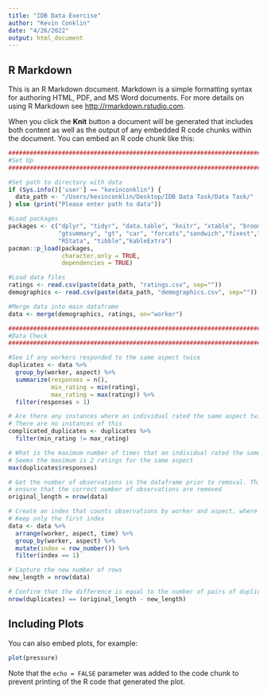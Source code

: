 ```yaml
---
title: "IDB Data Exercise"
author: "Kevin Conklin"
date: "4/26/2022"
output: html_document
---
```



## R Markdown

This is an R Markdown document. Markdown is a simple formatting syntax for authoring HTML, PDF, and MS Word documents. For more details on using R Markdown see <http://rmarkdown.rstudio.com>.

When you click the **Knit** button a document will be generated that includes both content as well as the output of any embedded R code chunks within the document. You can embed an R code chunk like this:

```r

################################################################################
#Set Up
################################################################################

#Set path to directory with data
if (Sys.info()['user'] == "kevinconklin") {
  data_path <- "/Users/kevinconklin/Desktop/IDB Data Task/Data Task/"
} else (print("Please enter path to data"))

#Load packages
packages <- c("dplyr", "tidyr", "data.table", "knitr", "xtable", "broom", "survey",
              "gtsummary", "gt", "car", "forcats","sandwich","fixest","modelsummary", 
              "RStata", "tibble","kableExtra")
pacman::p_load(packages,
               character.only = TRUE,
               dependencies = TRUE)

#Load data files
ratings <- read.csv(paste(data_path, "ratings.csv", sep=""))
demographics <- read.csv(paste(data_path, "demographics.csv", sep=""))

#Merge data into main dataframe
data <- merge(demographics, ratings, on="worker")

```



```r

################################################################################
#Data Check
################################################################################

#See if any workers responded to the same aspect twice
duplicates <- data %>%
  group_by(worker, aspect) %>%
  summarize(responses = n(),
            min_rating = min(rating),
            max_rating = max(rating)) %>%
  filter(responses > 1)

# Are there any instances where an individual rated the same aspect twice, but with different ratings?
# There are no instances of this
complicated_duplicates <- duplicates %>% 
  filter(min_rating != max_rating)

# What is the maximum number of times that an individual rated the same aspect?
# Seems the maximum is 2 ratings for the same aspect 
max(duplicates$responses)

# Get the number of observations in the dataframe prior to removal. This will help
# ensure that the correct number of observations are removed
original_length = nrow(data)

# Create an index that counts observations by worker and aspect, where 1 is assigned to the first rating
# Keep only the first index
data <- data %>%
  arrange(worker, aspect, time) %>%
  group_by(worker, aspect) %>%
  mutate(index = row_number()) %>%
  filter(index == 1)

# Capture the new number of rows
new_length = nrow(data)

# Confirm that the difference is equal to the number of pairs of duplicates
nrow(duplicates) == (original_length - new_length)

```

## Including Plots

You can also embed plots, for example:

```r
plot(pressure)
```

Note that the `echo = FALSE` parameter was added to the code chunk to prevent printing of the R code that generated the plot.
